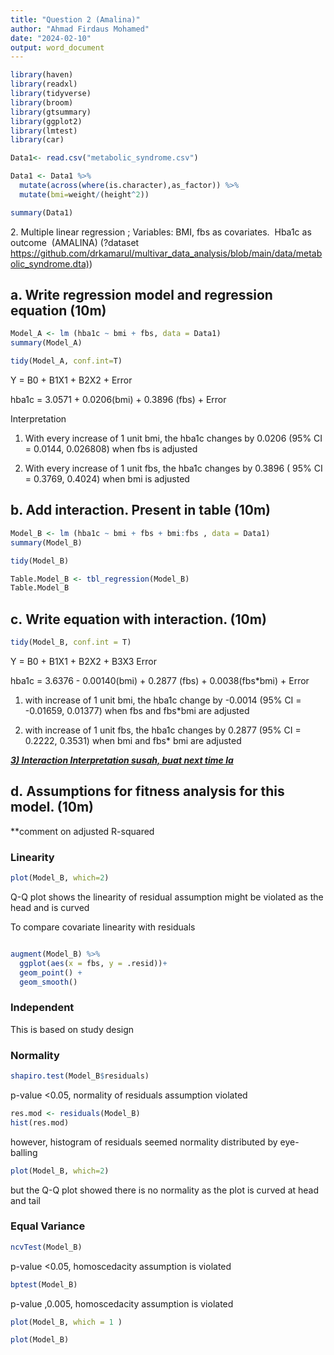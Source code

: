 ```yaml
---
title: "Question 2 (Amalina)"
author: "Ahmad Firdaus Mohamed"
date: "2024-02-10"
output: word_document
---
```


```r
library(haven)
library(readxl)
library(tidyverse)
library(broom)
library(gtsummary)
library(ggplot2)
library(lmtest)
library(car)
```

```r
Data1<- read.csv("metabolic_syndrome.csv")
```

```r
Data1 <- Data1 %>%
  mutate(across(where(is.character),as_factor)) %>%
  mutate(bmi=weight/(height^2))
```

```r
summary(Data1)
```

2\. Multiple linear regression ; Variables: BMI, fbs as covariates.  Hba1c as outcome  (AMALINA) (?dataset [https://github.com/drkamarul/multivar_data_analysis/blob/main/data/metabolic_syndrome.dta)](https://github.com/drkamarul/multivar_data_analysis/blob/main/data/metabolic_syndrome.dta))

## a. Write regression model and regression equation (10m)

```r
Model_A <- lm (hba1c ~ bmi + fbs, data = Data1)
summary(Model_A)
```

```r
tidy(Model_A, conf.int=T)
```

Y = B0 + B1X1 + B2X2 + Error

hba1c = 3.0571 + 0.0206(bmi) + 0.3896 (fbs) + Error

Interpretation

1)  With every increase of 1 unit bmi, the hba1c changes by 0.0206 (95% CI = 0.0144, 0.026808) when fbs is adjusted

2)  With every increase of 1 unit fbs, the hba1c changes by 0.3896 ( 95% CI = 0.3769, 0.4024) when bmi is adjusted

## b. Add interaction. Present in table (10m)

```r
Model_B <- lm (hba1c ~ bmi + fbs + bmi:fbs , data = Data1)
summary(Model_B)
```

```r
tidy(Model_B)
```

```r
Table.Model_B <- tbl_regression(Model_B)
Table.Model_B
```

## c. Write equation with interaction. (10m)

```r
tidy(Model_B, conf.int = T)
```

Y = B0 + B1X1 + B2X2 + B3X3 Error

hba1c = 3.6376 - 0.00140(bmi) + 0.2877 (fbs) + 0.0038(fbs\*bmi) + Error

1)  with increase of 1 unit bmi, the hba1c change by -0.0014 (95% CI = -0.01659, 0.01377) when fbs and fbs\*bmi are adjusted

2)  with increase of 1 unit fbs, the hba1c changes by 0.2877 (95% CI = 0.2222, 0.3531) when bmi and fbs\* bmi are adjusted

[***3) Interaction Interpretation susah, buat next time la***]{.underline}

## d. Assumptions for fitness analysis for this model. (10m)

\*\*comment on adjusted R-squared

### Linearity

```r
plot(Model_B, which=2)
```

Q-Q plot shows the linearity of residual assumption might be violated as the head and is curved

To compare covariate linearity with residuals

```r

```

```r
augment(Model_B) %>%
  ggplot(aes(x = fbs, y = .resid))+
  geom_point() +
  geom_smooth()
```

### Independent

This is based on study design

### Normality

```r
shapiro.test(Model_B$residuals)
```

p-value \<0.05, normality of residuals assumption violated

```r
res.mod <- residuals(Model_B)
hist(res.mod)
```

however, histogram of residuals seemed normality distributed by eye-balling

```r
plot(Model_B, which=2)
```

but the Q-Q plot showed there is no normality as the plot is curved at head and tail

### Equal Variance

```r
ncvTest(Model_B)
```

p-value \<0.05, homoscedacity assumption is violated

```r
bptest(Model_B)
```

p-value ,0.005, homoscedacity assumption is violated

```r
plot(Model_B, which = 1 )
```

```r
plot(Model_B)
```
